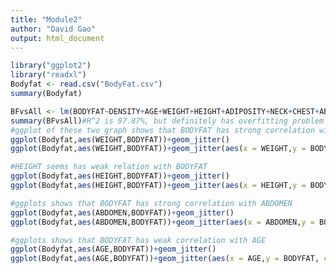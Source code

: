 ---
title: "Module2"
author: "David Gao"
output: html_document
---

```{r setup, include = FALSE}
library("ggplot2")
library("readxl")
Bodyfat <- read.csv("BodyFat.csv")
summary(Bodyfat)
```
```{r}
BFvsAll <- lm(BODYFAT~DENSITY+AGE+WEIGHT+HEIGHT+ADIPOSITY+NECK+CHEST+ABDOMEN+HIP+THIGH+KNEE+ANKLE+BICEPS+FOREARM+WRIST, data = Bodyfat)
summary(BFvsAll)#R^2 is 97.87%, but definitely has overfitting problem
#ggplot of these two graph shows that BODYFAT has strong correlation with WEIGHT
ggplot(Bodyfat,aes(WEIGHT,BODYFAT))+geom_jitter()
ggplot(Bodyfat,aes(WEIGHT,BODYFAT))+geom_jitter(aes(x = WEIGHT,y = BODYFAT, color = WEIGHT, size = BODYFAT))
```
```{r}
#HEIGHT seems has weak relation with BODYFAT
ggplot(Bodyfat,aes(HEIGHT,BODYFAT))+geom_jitter()
ggplot(Bodyfat,aes(HEIGHT,BODYFAT))+geom_jitter(aes(x = HEIGHT,y = BODYFAT, color = HEIGHT, size = BODYFAT))
```
```{r}
#ggplots shows that BODYFAT has strong correlation with ABDOMEN
ggplot(Bodyfat,aes(ABDOMEN,BODYFAT))+geom_jitter()
ggplot(Bodyfat,aes(ABDOMEN,BODYFAT))+geom_jitter(aes(x = ABDOMEN,y = BODYFAT, color = ABDOMEN, size = BODYFAT))
```
```{r}
#ggplots shows that BODYFAT has weak correlation with AGE
ggplot(Bodyfat,aes(AGE,BODYFAT))+geom_jitter()
ggplot(Bodyfat,aes(AGE,BODYFAT))+geom_jitter(aes(x = AGE,y = BODYFAT, color = AGE, size = BODYFAT))
```